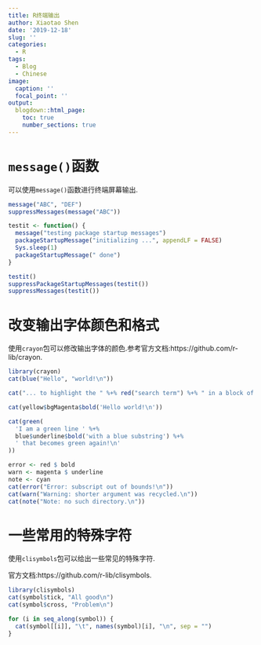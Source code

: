 ```yaml
---
title: R终端输出
author: Xiaotao Shen
date: '2019-12-18'
slug: ''
categories:
  - R
tags:
  - Blog
  - Chinese
image:
  caption: ''
  focal_point: ''
output:
  blogdown::html_page:
    toc: true
    number_sections: true
---
```


# `message()`函数

可以使用`message()`函数进行终端屏幕输出.

```r
message("ABC", "DEF")
suppressMessages(message("ABC"))
```

```r
testit <- function() {
  message("testing package startup messages")
  packageStartupMessage("initializing ...", appendLF = FALSE)
  Sys.sleep(1)
  packageStartupMessage(" done")
}

testit()
suppressPackageStartupMessages(testit())
suppressMessages(testit())
```

# 改变输出字体颜色和格式

使用`crayon`包可以修改输出字体的颜色.参考官方文档:https://github.com/r-lib/crayon.

```r
library(crayon)
cat(blue("Hello", "world!\n"))
```

```r
cat("... to highlight the " %+% red("search term") %+% " in a block of text\n")
```


```r
cat(yellow$bgMagenta$bold('Hello world!\n'))
```

```r
cat(green(
  'I am a green line ' %+%
  blue$underline$bold('with a blue substring') %+%
  ' that becomes green again!\n'
))
```

```r
error <- red $ bold
warn <- magenta $ underline
note <- cyan
cat(error("Error: subscript out of bounds!\n"))
cat(warn("Warning: shorter argument was recycled.\n"))
cat(note("Note: no such directory.\n"))
```

# 一些常用的特殊字符

使用`clisymbols`包可以给出一些常见的特殊字符.

官方文档:https://github.com/r-lib/clisymbols.

```r
library(clisymbols)
cat(symbol$tick, "All good\n")
cat(symbol$cross, "Problem\n")
```

```r
for (i in seq_along(symbol)) {
  cat(symbol[[i]], "\t", names(symbol)[i], "\n", sep = "")
}
```

